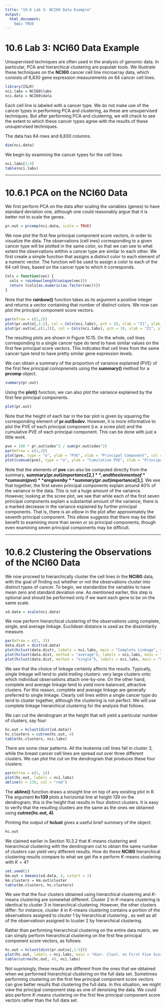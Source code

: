 ---
title: "10.6 Lab 3: NCI60 Data Example"
output:
  html_document:
    toc: TRUE
---

# 10.6 Lab 3: NCI60 Data Example

Unsupervised techniques are often used in the analysis of genomic data. In particular, PCA and hierarchical clustering are populatr tools. We illustrate these techniques on the **NCI60** cancer cell line microarray data, which consists of 6,830 gene expression measurements on 64 cancer cell lines.

```{r}
library(ISLR)
nci.labs = NCI60$labs
nci.data = NCI60$data
```

Each cell line is labeled with a cancer type. We do not make use of the cancer types in performing PCA and clustering, as these are unsupervised techniques. But after performing PCA and clustering, we will check to see the extent to which these cancer types agree with the results of these unsupervised techniques.

The data has 64 rows and 6,830 columns.

```{r}
dim(nci.data)
```

We begin by examining the cancer types for the cell lines.

```{r}
nci.labs[1:4]
table(nci.labs)
```

---

# 10.6.1 PCA on the NCI60 Data

We first perform PCA on the data after scaling the variables (genes) to have standard deviation one, although one could reasonably argue that it is better not to scale the genes.

```{r}
pr.out = prcomp(nci.data, scale = TRUE)
```

We now plot the first few principal component score vectors, in order to visualize the data. The observations (cell ines) corresponding to a given cancer type will be plotted in the same color, so that we can see to what extent the observations witthin a cancer type are similar to each other. We first create a simple function that assigns a distinct color to each element of a numeric vector. The function will be used to assign a color to each of the 64 cell lines, based on the cancer type to which it corresponds.

```{r}
Cols = function(vec) {
  cols = rainbow(length(unique(vec)))
  return (cols[as.numeric(as.factor(vec))])
}
```

Note that the **rainbow()** function takes as its argument a positive integer and returns a vector containing that number of distinct colors. We now can plot the principal component score vectors.

```{r}
par(mfrow = c(1,2))
plot(pr.out$x[,1:2], col = Cols(nci.labs), pch = 19, xlab = "Z1", ylab = "Z2")
plot(pr.out$x[,c(1,3)], col = Cols(nci.labs), pch = 19, xlab = "Z1", ylab = "Z3")
```

The resulting plots are shown in Figure 10.15. On the whole, cell lines corresponding to a single cancer type do tend to have similar values on the first few principal score vectors. This indicates that cell lines from the same cancer type tend to have pretty similar gene expression levels.

We can obtain a summary of the proportion of variance explained (PVE) of the first few principal comopnenets using the **summary()** method for a **prcomp** object.

```{r}
summary(pr.out)
```

Using the **plot()** function, we can also plot the variance explained by the first few principal components.

```{r}
plot(pr.out)
```

Note that the height of each bar in the bar plot is given by squaring the corresponding element of **pr.out$sdev**. However, it is more informative to plot the PVE of each principal component (i.e. a scree plot) and the cumulative PVE of each principal component. This can be done with just a little work.

```{r}
pve = 100 * pr.out$sdev^2 / sum(pr.out$sdev^2)
par(mfrow = c(1,2))
plot(pve, type = "o", ylab = "PVE", xlab = "Principal Component", col = "blue")
plot(cumsum(pve), type = "o", ylab = "Cumulative PVE", xlab = "Principal Component", col = "brown3")
```

Note that the elements of **pve** can also be computed directly from the summary, **summary(pr.out)$importance[2,]**, and the elements of **cumsum(pve)** are given by **summary(pr.out)$importance[3,]**. We see that together, the first seven principal components explain around 40% of the variance in the data. This is not a huge amount of the variance. However, looking at the scree plot, we see that while each of the first seven principal components explain a substantial amount of the variance, there is a marked decrease in the variance explained by further principal components. That is, there is an *elbow* in the plot after approximately the seventh principal component. This elbow suggests that there may be littel benefit to examining more than seven or so principal components, though even examining seven principal components may be difficult.

---

# 10.6.2 Clustering the Observations of the NCI60 Data

We now proceed to hierarchically cluster the cell lines in the **NCI60** data, with the goal of finding out whether or not the observations cluster into distinct types of cancer. To begin, we standardize the variables to have mean zero and standard deviation one. As mentioned earlier, this step is optional and should be performed only if we want each gene to be on the same scale.

```{r}
sd.data = scale(nci.data)
```

We now perform hierarchical clustering of the observations using complete, single, and average linkage. Euclidean distance is used as the dissimilarity measure.

```{r}
par(mfrow = c(1, 3))
data.dist = dist(sd.data)
plot(hclust(data.dist), labels = nci.labs, main = "Complete Linkage", xlab = "", sub = "", ylab = "")
plot(hclust(data.dist, method = "average"), labels = nci.labs, main = "Average Linkage", xlab = "", sub = "", ylab = "")
plot(hclust(data.dist, method = "single"), labels = nci.labs, main = "Single Linkage", xlab = "", sub = "", ylab = "")
```

We see that the choice of linkage certainly affects the results. Typically, single linkage will tend to yield *trailing* clusters: very large clusters onto which individual observations attach one-by-one. On the other hand, complete and average linkage tend to yield more balanced, attractive clusters. For this reason, complete and average linkage are generally preferred to single linkage. Clearly cell lines within a single cancer type do tend to cluster together, although the clustering is not perfect. We will use complete linkage hierarchical clustering for the analysis that follows.

We can cut the dendrogram at the height that will yield a particular number of clusters, say four:

```{r}
hc.out = hclust(dist(sd.data))
hc.clusters = cutree(hc.out, 4)
table(hc.clusters, nci.labs)
```

There are some clear patterns. All the leukemia cell lines fall in cluster 3, while the breast cancer cell lines are spread out over three different clusters. We can plot the cut on the dendrogram that produces these four clusters:

```{r}
par(mfrow = c(1, 1))
plot(hc.out, labels = nci.labs)
abline(h = 139, col = "red")
```

The **abline()** function draws a straight line on top of any existing plot in R. The argument **h=139** plots a horizontal line at height 139 on the dendrogram; this is the height that results in four distinct clusters. It is easy to verify that the resulting clusters are the same as the ones we obtained using **cutree(hc.out, 4)**.

Printing the output of **hclust** gives a useful brief summary of the object:

```{r}
hc.out
```

We claimed earlier in Section 10.3.2 that *K*-means clustering and hierarchical clustering with the dendrogram cut to obtain the same number of clusters can yield very different results. How do these **NCI60** hierarchical clustering results compare to what we get ifw e perform *K*-means clustering with $K=4$?

```{r}
set.seed(2)
km.out = kmeans(sd.data, 4, nstart = 2)
km.clusters = km.out$cluster
table(km.clusters, hc.clusters)
```

We see that the four clusters obtained using hierarchical clustering and *K*-means clustering are somewhat different. Cluster 2 in *K*-means clustering is identical to cluster 3 in hierarchical clustering. However, the other clusters differ: for instance, cluster 4 in *K*-means clustering contains a portion of the observations assigned to clsuter 1 by hierarchical clustering , as well as all of the observatiosn assigned to lcuster 2 by hierarchical clustering.

Rather than performing hierarchical clustering on the entire data matrix, we can simply perform hierarchical clustering on the first few principal component score vectors, as follows:

```{r}
hc.out = hclust(dist(pr.out$x[,1:5]))
plot(hc.out, labels = nci.labs, main = "Hier. Clust. on First Five Score Vectors")
table(cutree(hc.out, 4), nci.labs)
```

Not suprisingly, these results are different from the ones that we obtained when we performed hierarchical clustering on the full data set. Sometimes performing clustering on the first few principal component score vectors can give better results that clustering the full data. In this situation, we might view the principal component step as one of denoising the data. We could also perform *K*-means clustering on the first few principal component score vectors rather than the full data set.
